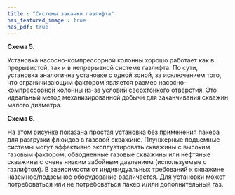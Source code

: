 ```yaml
---
title : "Системы закачки газлифта"
has_featured_image : true
has_pdf: true
---
```


**Схема 5.**

Установка насосно-компрессорной колонны хорошо работает как в прерывистой, так и в непрерывной системе газлифта. По сути, установка аналогична установке с одной зоной, за исключением того, что ограничивающим фактором является размер насосно-компрессорной колонны из-за условий сверхтонкого отверстия. Это идеальный метод механизированной добычи для заканчивания скважин малого диаметра.

**Схема 6.**

На этом рисунке показана простая установка без применения пакера для разгрузки флюидов в газовой скважине. Плунжерные подъемные системы могут эффективно эксплуатировать скважины с высоким газовым фактором, обводненные газовые скважины или нефтяные скважины с очень низким забойным давлением (используемые с газлифтом). В зависимости от индивидуальных требований к скважине наземное/подземное оборудование различается. Для установки может потребоваться или не потребоваться пакер и/или дополнительный газ.
